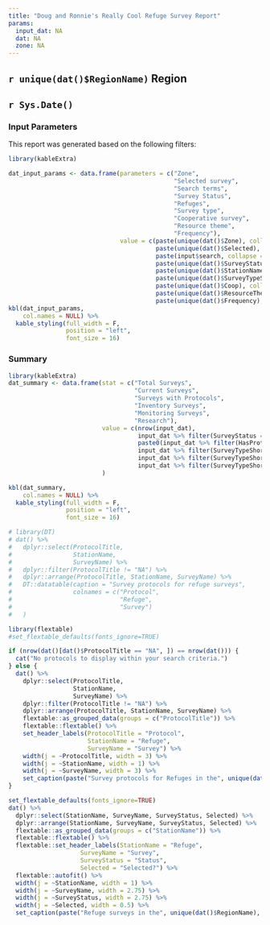 ```yaml
---
title: "Doug and Ronnie's Really Cool Refuge Survey Report"
params:
  input_dat: NA
  dat: NA
  zone: NA
---
```


## `r unique(dat()$RegionName)` Region
## `r Sys.Date()`


### Input Parameters

This report was generated based on the following filters:

```r
library(kableExtra)

dat_input_params <- data.frame(parameters = c("Zone",
                                              "Selected survey",
                                              "Search terms",
                                              "Survey Status",
                                              "Refuges",
                                              "Survey type",
                                              "Cooperative survey",
                                              "Resource theme",
                                              "Frequency"),
                               value = c(paste(unique(dat()$Zone), collapse = ", "),
                                         paste(unique(dat()$Selected), collapse = ", "),
                                         paste(input$search, collapse = ", "),
                                         paste(unique(dat()$SurveyStatus), collapse = ", "),
                                         paste(unique(dat()$StationName), collapse = ", "),
                                         paste(unique(dat()$SurveyTypeShort), collapse = ", "),
                                         paste(unique(dat()$Coop), collapse = ", "),
                                         paste(unique(dat()$ResourceThemeLevel2), collapse = ", "),
                                         paste(unique(dat()$Frequency), collapse = ", ")))
kbl(dat_input_params, 
    col.names = NULL) %>%
  kable_styling(full_width = F,
                position = "left",
                font_size = 16)
```


### Summary

```r
library(kableExtra)
dat_summary <- data.frame(stat = c("Total Surveys",
                                   "Current Surveys",
                                   "Surveys with Protocols",
                                   "Inventory Surveys",
                                   "Monitoring Surveys",
                                   "Research"),
                          value = c(nrow(input_dat),
                                    input_dat %>% filter(SurveyStatus == "Current") %>% nrow(),
                                    paste0(input_dat %>% filter(HasProtocol == "Has Protocol") %>% nrow(), " (", round(input_dat %>% filter(HasProtocol != "Has Protocol") %>% nrow() / input_dat %>% filter(SurveyStatus == "Current") %>% nrow(), digits = 0), "%)"),
                                    input_dat %>% filter(SurveyTypeShort == "Inventory") %>% nrow(),
                                    input_dat %>% filter(SurveyTypeShort == "Monitoring") %>% nrow(),
                                    input_dat %>% filter(SurveyTypeShort == "Research") %>% nrow())
                          )

kbl(dat_summary, 
    col.names = NULL) %>%
  kable_styling(full_width = F,
                position = "left",
                font_size = 16)
```


```r
# library(DT)
# dat() %>%
#   dplyr::select(ProtocolTitle,
#                 StationName,
#                 SurveyName) %>%
#   dplyr::filter(ProtocolTitle != "NA") %>%
#   dplyr::arrange(ProtocolTitle, StationName, SurveyName) %>%
#   DT::datatable(caption = "Survey protocols for refuge surveys",
#                 colnames = c("Protocol",
#                              "Refuge",
#                              "Survey")
#   )
```


```r
library(flextable)
#set_flextable_defaults(fonts_ignore=TRUE)

if (nrow(dat()[dat()$ProtocolTitle == "NA", ]) == nrow(dat())) {
  cat("No protocols to display within your search criteria.")
} else {
  dat() %>%
    dplyr::select(ProtocolTitle,
                  StationName,
                  SurveyName) %>%
    dplyr::filter(ProtocolTitle != "NA") %>%
    dplyr::arrange(ProtocolTitle, StationName, SurveyName) %>%
    flextable::as_grouped_data(groups = c("ProtocolTitle")) %>%
    flextable::flextable() %>%
    set_header_labels(ProtocolTitle = "Protocol",
                      StationName = "Refuge",
                      SurveyName = "Survey") %>%
    width(j = ~ProtocolTitle, width = 3) %>%
    width(j = ~StationName, width = 1) %>%
    width(j = ~SurveyName, width = 3) %>%
    set_caption(paste("Survey protocols for Refuges in the", unique(dat()$RegionName), "Region."))
} 
```

\newpage


```r
set_flextable_defaults(fonts_ignore=TRUE)
dat() %>%
  dplyr::select(StationName, SurveyName, SurveyStatus, Selected) %>%
  dplyr::arrange(StationName, SurveyName, SurveyStatus, Selected) %>%
  flextable::as_grouped_data(groups = c("StationName")) %>%
  flextable::flextable() %>%
  flextable::set_header_labels(StationName = "Refuge",
                    SurveyName = "Survey",
                    SurveyStatus = "Status",
                    Selected = "Selected?") %>%
  flextable::autofit() %>%
  width(j = ~StationName, width = 1) %>%
  width(j = ~SurveyName, width = 2.75) %>%
  width(j = ~SurveyStatus, width = 2.75) %>%
  width(j = ~Selected, width = 0.5) %>%
  set_caption(paste("Refuge surveys in the", unique(dat()$RegionName), "Region."))

```

